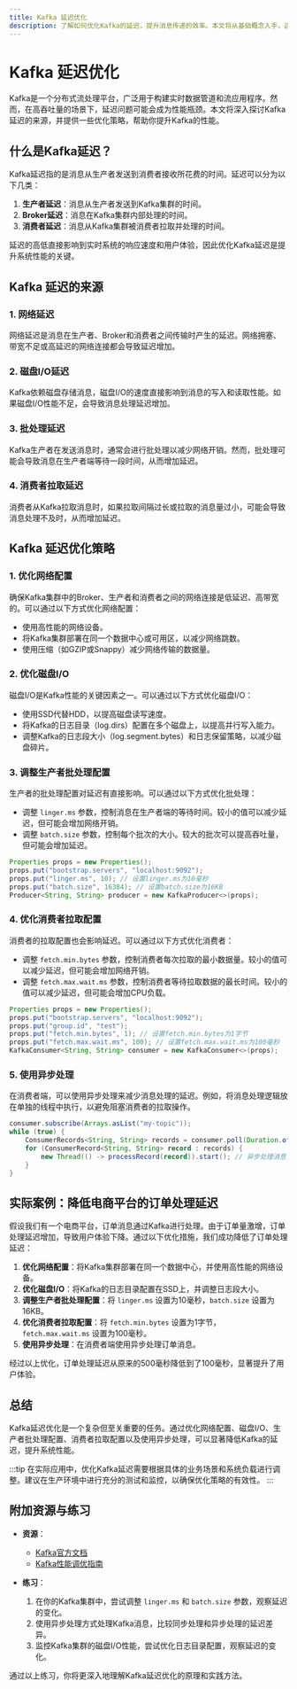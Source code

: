 ```yaml
---
title: Kafka 延迟优化
description: 了解如何优化Kafka的延迟，提升消息传递的效率。本文将从基础概念入手，逐步讲解优化策略，并通过实际案例展示如何降低Kafka的延迟。
---
```


# Kafka 延迟优化

Kafka是一个分布式流处理平台，广泛用于构建实时数据管道和流应用程序。然而，在高吞吐量的场景下，延迟问题可能会成为性能瓶颈。本文将深入探讨Kafka延迟的来源，并提供一些优化策略，帮助你提升Kafka的性能。

## 什么是Kafka延迟？

Kafka延迟指的是消息从生产者发送到消费者接收所花费的时间。延迟可以分为以下几类：

1. **生产者延迟**：消息从生产者发送到Kafka集群的时间。
2. **Broker延迟**：消息在Kafka集群内部处理的时间。
3. **消费者延迟**：消息从Kafka集群被消费者拉取并处理的时间。

延迟的高低直接影响到实时系统的响应速度和用户体验，因此优化Kafka延迟是提升系统性能的关键。

## Kafka 延迟的来源

### 1. 网络延迟
网络延迟是消息在生产者、Broker和消费者之间传输时产生的延迟。网络拥塞、带宽不足或高延迟的网络连接都会导致延迟增加。

### 2. 磁盘I/O延迟
Kafka依赖磁盘存储消息，磁盘I/O的速度直接影响到消息的写入和读取性能。如果磁盘I/O性能不足，会导致消息处理延迟增加。

### 3. 批处理延迟
Kafka生产者在发送消息时，通常会进行批处理以减少网络开销。然而，批处理可能会导致消息在生产者端等待一段时间，从而增加延迟。

### 4. 消费者拉取延迟
消费者从Kafka拉取消息时，如果拉取间隔过长或拉取的消息量过小，可能会导致消息处理不及时，从而增加延迟。

## Kafka 延迟优化策略

### 1. 优化网络配置
确保Kafka集群中的Broker、生产者和消费者之间的网络连接是低延迟、高带宽的。可以通过以下方式优化网络配置：

- 使用高性能的网络设备。
- 将Kafka集群部署在同一个数据中心或可用区，以减少网络跳数。
- 使用压缩（如GZIP或Snappy）减少网络传输的数据量。

### 2. 优化磁盘I/O
磁盘I/O是Kafka性能的关键因素之一。可以通过以下方式优化磁盘I/O：

- 使用SSD代替HDD，以提高磁盘读写速度。
- 将Kafka的日志目录（log.dirs）配置在多个磁盘上，以提高并行写入能力。
- 调整Kafka的日志段大小（log.segment.bytes）和日志保留策略，以减少磁盘碎片。

### 3. 调整生产者批处理配置
生产者的批处理配置对延迟有直接影响。可以通过以下方式优化批处理：

- 调整 `linger.ms` 参数，控制消息在生产者端的等待时间。较小的值可以减少延迟，但可能会增加网络开销。
- 调整 `batch.size` 参数，控制每个批次的大小。较大的批次可以提高吞吐量，但可能会增加延迟。

```java
Properties props = new Properties();
props.put("bootstrap.servers", "localhost:9092");
props.put("linger.ms", 10); // 设置linger.ms为10毫秒
props.put("batch.size", 16384); // 设置batch.size为16KB
Producer<String, String> producer = new KafkaProducer<>(props);
```

### 4. 优化消费者拉取配置
消费者的拉取配置也会影响延迟。可以通过以下方式优化消费者：

- 调整 `fetch.min.bytes` 参数，控制消费者每次拉取的最小数据量。较小的值可以减少延迟，但可能会增加网络开销。
- 调整 `fetch.max.wait.ms` 参数，控制消费者等待拉取数据的最长时间。较小的值可以减少延迟，但可能会增加CPU负载。

```java
Properties props = new Properties();
props.put("bootstrap.servers", "localhost:9092");
props.put("group.id", "test");
props.put("fetch.min.bytes", 1); // 设置fetch.min.bytes为1字节
props.put("fetch.max.wait.ms", 100); // 设置fetch.max.wait.ms为100毫秒
KafkaConsumer<String, String> consumer = new KafkaConsumer<>(props);
```

### 5. 使用异步处理
在消费者端，可以使用异步处理来减少消息处理的延迟。例如，将消息处理逻辑放在单独的线程中执行，以避免阻塞消费者的拉取操作。

```java
consumer.subscribe(Arrays.asList("my-topic"));
while (true) {
    ConsumerRecords<String, String> records = consumer.poll(Duration.ofMillis(100));
    for (ConsumerRecord<String, String> record : records) {
        new Thread(() -> processRecord(record)).start(); // 异步处理消息
    }
}
```

## 实际案例：降低电商平台的订单处理延迟

假设我们有一个电商平台，订单消息通过Kafka进行处理。由于订单量激增，订单处理延迟增加，导致用户体验下降。通过以下优化措施，我们成功降低了订单处理延迟：

1. **优化网络配置**：将Kafka集群部署在同一个数据中心，并使用高性能的网络设备。
2. **优化磁盘I/O**：将Kafka的日志目录配置在SSD上，并调整日志段大小。
3. **调整生产者批处理配置**：将 `linger.ms` 设置为10毫秒，`batch.size` 设置为16KB。
4. **优化消费者拉取配置**：将 `fetch.min.bytes` 设置为1字节，`fetch.max.wait.ms` 设置为100毫秒。
5. **使用异步处理**：在消费者端使用异步处理订单消息。

经过以上优化，订单处理延迟从原来的500毫秒降低到了100毫秒，显著提升了用户体验。

## 总结

Kafka延迟优化是一个复杂但至关重要的任务。通过优化网络配置、磁盘I/O、生产者批处理配置、消费者拉取配置以及使用异步处理，可以显著降低Kafka的延迟，提升系统性能。

:::tip
在实际应用中，优化Kafka延迟需要根据具体的业务场景和系统负载进行调整。建议在生产环境中进行充分的测试和监控，以确保优化策略的有效性。
:::

## 附加资源与练习

- **资源**：
  - [Kafka官方文档](https://kafka.apache.org/documentation/)
  - [Kafka性能调优指南](https://www.confluent.io/blog/optimizing-apache-kafka-deployment/)

- **练习**：
  1. 在你的Kafka集群中，尝试调整 `linger.ms` 和 `batch.size` 参数，观察延迟的变化。
  2. 使用异步处理方式处理Kafka消息，比较同步处理和异步处理的延迟差异。
  3. 监控Kafka集群的磁盘I/O性能，尝试优化日志目录配置，观察延迟的变化。

通过以上练习，你将更深入地理解Kafka延迟优化的原理和实践方法。